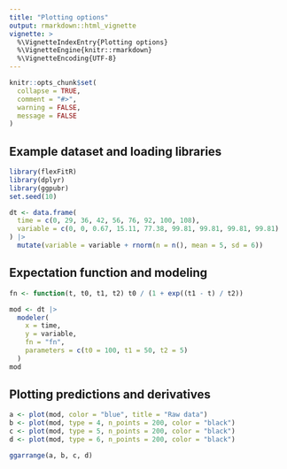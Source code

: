 ```yaml
---
title: "Plotting options"
output: rmarkdown::html_vignette
vignette: >
  %\VignetteIndexEntry{Plotting options}
  %\VignetteEngine{knitr::rmarkdown}
  %\VignetteEncoding{UTF-8}
---
```


```r
knitr::opts_chunk$set(
  collapse = TRUE,
  comment = "#>",
  warning = FALSE,
  message = FALSE
)
```

## Example dataset and loading libraries

```r
library(flexFitR)
library(dplyr)
library(ggpubr)
set.seed(10)

dt <- data.frame(
  time = c(0, 29, 36, 42, 56, 76, 92, 100, 108),
  variable = c(0, 0, 0.67, 15.11, 77.38, 99.81, 99.81, 99.81, 99.81)
) |>
  mutate(variable = variable + rnorm(n = n(), mean = 5, sd = 6))
```

## Expectation function and modeling

```r
fn <- function(t, t0, t1, t2) t0 / (1 + exp((t1 - t) / t2))
```

```r
mod <- dt |>
  modeler(
    x = time,
    y = variable,
    fn = "fn",
    parameters = c(t0 = 100, t1 = 50, t2 = 5)
  )
mod
```


## Plotting predictions and derivatives

```r
a <- plot(mod, color = "blue", title = "Raw data")
b <- plot(mod, type = 4, n_points = 200, color = "black")
c <- plot(mod, type = 5, n_points = 200, color = "black")
d <- plot(mod, type = 6, n_points = 200, color = "black")

ggarrange(a, b, c, d)
```
